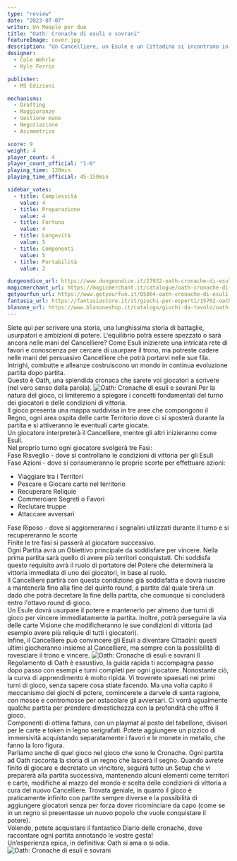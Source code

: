```yaml
---
type: "review"
date: "2023-07-07"
writer: Un Meeple per due
title: "Oath: Cronache di esuli e sovrani"
featureImage: cover.jpg
description: "Un Cancelliere, un Esule e un Cittadino si incontrano in un bar...."
designer:
  - Cole Wehrle
  - Kyle Ferrin

publisher:
  - MS Edizioni

mechanisms:
  - Drafting
  - Maggioranze
  - Gestione mano
  - Negoziazione
  - Asimmetrico

score: 9
weight: 4
player_count: 4
player_count_official: "1-6"
playing_time: 120min
playing_time_official: 45-150min

sidebar_votes:
  - title: Complessità
    value: 4
  - title: Preparazione
    value: 4
  - title: Fortuna
    value: 4
  - title: Longevità
    value: 5
  - title: Componenti
    value: 5
  - title: Portabilità
    value: 2

dungeondice_url: https://www.dungeondice.it/27932-oath-cronache-di-esuli-e-sovrani.html
magicmerchant_url: https://magicmerchant.it/catalogue/oath-cronache-di-esuli-e-sovrani-61083/
getyourfun_url: https://www.getyourfun.it/05064-oath-cronache-di-esuli-e-sovrani-giochi-di-avventura.html
fantasia_url: https://fantasiastore.it/it/giochi-per-esperti/15702-oath-cronache-di-esuli-e-sovrani.html
blasone_url: https://www.blasoneshop.it/catalogo/giochi-da-tavolo/oath-cronache-di-esuli-e-sovrani-42-2107
---
```


<Setting>
  Siete qui per scrivere una storia, una lunghissima storia di battaglie,
  usurpatori e ambizioni di potere. L'equilibrio potrà essere spezzato o sarà
  ancora nelle mani del Cancelliere? Come Esuli inizierete una intricata rete di
  favori e conoscenza per cercare di usurpare il trono, ma potreste cadere nelle
  mani del persuasivo Cancelliere che potrà portarvi nelle sue fila. Intrighi,
  combutte e alleanze costruiscono un mondo in continua evoluzione partita dopo
  partita.
  <br />
  Questo è Oath, una splendida cronaca che sarete voi giocatori a scrivere (nel
  vero senso della parola).
</Setting>

<img src="./game1.jpg?t=3" alt="Oath: Cronache di esuli e sovrani" />

<Rules>
  Per la natura del gioco, ci limiteremo a spiegare i concetti fondamentali del
  turno dei giocatori e delle condizioni di vittoria.
  <br />
  Il gioco presenta una mappa suddivisa in tre aree che compongono il Regno,
  ogni area ospita delle carte Territorio dove ci si sposterà durante la partita
  e si attiveranno le eventuali carte giocate.
  <br />
  Un giocatore interpreterà il Cancelliere, mentre gli altri inizieranno come
  Esuli.
  <br />
  Nel proprio turno ogni giocatore svolgerà tre Fasi:
  <br />
  Fase Risveglio - dove si controllano le condizioni di vittoria per gli Esuli
  <br />
  Fase Azioni - dove si consumeranno le proprie scorte per effettuare azioni:
  <br />
  <ul>
    <li>Viaggiare tra i Territori&nbsp;</li>
    <li>Pescare e Giocare carte nel territorio</li>
    <li>Recuperare Reliquie</li>
    <li>Commerciare Segreti o Favori</li>
    <li>Reclutare truppe</li>
    <li>Attaccare avversari</li>
  </ul>
  Fase Riposo - dove si aggiorneranno i segnalini utilizzati durante il turno e si
  recupereranno le scorte
  <br />
  Finite le tre fasi si passerà al giocatore successivo.
  <br />
  Ogni Partita avrà un Obiettivo principale da soddisfare per vincere. Nella prima
  partita sarà quello di avere più territori conquistati. Chi soddisfa questo requisito
  avrà il ruolo di portatore del Potere che determinerà la vittoria immediata di
  uno dei giocatori, in base al ruolo.
  <br />
  Il Cancelliere partirà con questa condizione già soddisfatta e dovrà riuscire a
  mantenerla fino alla fine del quinto round, a partite dal quale tirerà un dado
  che potrà decretare la fine della partita, che comunque si concluderà entro l'ottavo
  round di gioco.
  <br />
  Un Esule dovrà usurpare il potere e mantenerlo per almeno due turni di gioco per
  vincere immediatamente la partita. Inoltre, potrà perseguire la via delle carte
  Visione che modificheranno le sue condizioni di vittoria (ad esempio avere più
  reliquie di tutti i giocatori).
  <br />
  Infine, il Cancelliere può convincere gli Esuli a diventare Cittadini: questi ultimi
  giocheranno insieme al Cancelliere, ma sempre con la possibilità di rovesciare
  il trono e vincere.
</Rules>

<img src="./game2.jpg?t=1" alt="Oath: Cronache di esuli e sovrani" />

<Feedback>
  Il Regolamento di Oath è esaustivo, la guida rapida ti accompagna passo dopo
  passo con esempi e turni completi per ogni giocatore. Nonostante ciò, la curva
  di apprendimento è molto ripida. Vi troverete spaesati nei primi turni di
  gioco, senza sapere cosa stiate facendo. Ma una volta capito il meccanismo dei
  giochi di potere, comincerete a darvele di santa ragione, con mosse e
  contromosse per ostacolare gli avversari. Ci vorrà ugualmente qualche partita
  per prendere dimestichezza con la profondità che offre il gioco.
  <br />
  Componenti di ottima fattura, con un playmat al posto del tabellone, divisori
  per le carte e token in legno serigrafati. Potete aggiungere un pizzico di
  immersività acquistando separatamente i favori e le monete in metallo, che
  fanno la loro figura.
  <br />
  Parliamo anche di quel gioco nel gioco che sono le Cronache. Ogni partita ad
  Oath racconta la storia di un regno che lascerà il segno. Quando avrete finito
  di giocare e decretato un vincitore, seguirà tutto un Setup che vi preparerà
  alla partita successiva, mantenendo alcuni elementi come territori e carte,
  modifiche al mazzo del mondo e scelta delle condizioni di vittoria a cura del
  nuovo Cancelliere. Trovata geniale, in quanto il gioco è praticamente infinito
  con partite sempre diverse e la possibilità di aggiungere giocatori senza per
  forza dover ricominciare da capo (come se in un regno si presentasse un nuovo
  popolo che vuole conquistare il potere).
  <br />
  Volendo, potete acquistare il fantastico Diario delle cronache, dove
  raccontare ogni partita annotando le vostre gesta!
  <br />
  Un’esperienza epica, in definitiva: Oath si ama o si odia.
</Feedback>

<img src="./game3.jpg" alt="Oath: Cronache di esuli e sovrani" />
